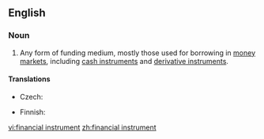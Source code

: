 ==English==
{{wikipedia}}
===Noun===
{{en-noun|head=[[financial]] [[instrument]]}}

# {{context|finance|lang=en}} Any form of funding medium, mostly those used for borrowing in [[money market]]s, including [[cash instrument]]s and [[derivative instrument]]s.

====Translations====
{{trans-top|instrument for borrowing}}
* Czech: {{t-|cs|finanční nástroj|m}}
{{trans-mid}}
* Finnish: {{t+|fi|rahoitusinstrumentti}}
{{trans-bottom}}

[[vi:financial instrument]]
[[zh:financial instrument]]